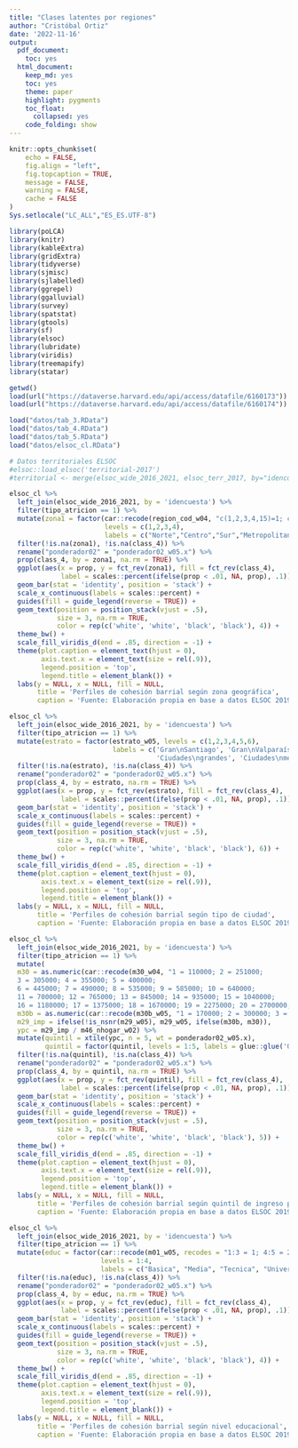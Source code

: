 ```yaml
---
title: "Clases latentes por regiones"
author: "Cristóbal Ortiz"
date: '2022-11-16'
output:
  pdf_document:
    toc: yes
  html_document:
    keep_md: yes
    toc: yes
    theme: paper
    highlight: pygments
    toc_float:
      collapsed: yes
    code_folding: show
---
```

```r
knitr::opts_chunk$set(
	echo = FALSE,
	fig.align = "left",
	fig.topcaption = TRUE,
	message = FALSE,
	warning = FALSE,
	cache = FALSE
)
Sys.setlocale("LC_ALL","ES_ES.UTF-8")
```

```r
library(poLCA)
library(knitr)
library(kableExtra)
library(gridExtra)
library(tidyverse)
library(sjmisc)
library(sjlabelled)
library(ggrepel)
library(ggalluvial)
library(survey)
library(spatstat)
library(gtools)
library(sf)
library(elsoc)
library(lubridate)
library(viridis)
library(treemapify)
library(statar)
```

```r
getwd()
load(url("https://dataverse.harvard.edu/api/access/datafile/6160173"))
load(url("https://dataverse.harvard.edu/api/access/datafile/6160174"))

load("datos/tab_3.RData")
load("datos/tab_4.RData")
load("datos/tab_5.RData")
load("datos/elsoc_cl.RData")

# Datos territoriales ELSOC
#elsoc::load_elsoc('territorial-2017')
#territorial <- merge(elsoc_wide_2016_2021, elsoc_terr_2017, by="idencuesta")
```

```r

elsoc_cl %>% 
  left_join(elsoc_wide_2016_2021, by = 'idencuesta') %>% 
  filter(tipo_atricion == 1) %>%
  mutate(zona1 = factor(car::recode(region_cod_w04, "c(1,2,3,4,15)=1; c(5,6,7,8,16)=2; c(9,10,11,12,14)=3; 13=4"),
                        levels = c(1,2,3,4), 
                        labels = c("Norte","Centro","Sur","Metropolitana"))) %>%
  filter(!is.na(zona1), !is.na(class_4)) %>% 
  rename("ponderador02" = "ponderador02_w05.x") %>% 
  prop(class_4, by = zona1, na.rm = TRUE) %>% 
  ggplot(aes(x = prop, y = fct_rev(zona1), fill = fct_rev(class_4), 
             label = scales::percent(ifelse(prop < .01, NA, prop), .1))) + 
  geom_bar(stat = 'identity', position = 'stack') +
  scale_x_continuous(labels = scales::percent) +
  guides(fill = guide_legend(reverse = TRUE)) +
  geom_text(position = position_stack(vjust = .5), 
            size = 3, na.rm = TRUE,
            color = rep(c('white', 'white', 'black', 'black'), 4)) +
  theme_bw() + 
  scale_fill_viridis_d(end = .85, direction = -1) +
  theme(plot.caption = element_text(hjust = 0),
        axis.text.x = element_text(size = rel(.9)),
        legend.position = 'top',
        legend.title = element_blank()) +
  labs(y = NULL, x = NULL, fill = NULL,
       title = 'Perfiles de cohesión barrial según zona geográfica',
       caption = 'Fuente: Elaboración propia en base a datos ELSOC 2019-2021.\nNota: Se consideran observaciones sólo de los años 2019 y 2021 (N= 1365)')
```

```r

elsoc_cl %>% 
  left_join(elsoc_wide_2016_2021, by = 'idencuesta') %>% 
  filter(tipo_atricion == 1) %>%
  mutate(estrato = factor(estrato_w05, levels = c(1,2,3,4,5,6),
                          labels = c('Gran\nSantiago', 'Gran\nValparaíso', 'Gran\nConcepción',
                                     'Ciudades\ngrandes', 'Ciudades\nmedianas', 'Ciudades\npequeñas'))) %>%
  filter(!is.na(estrato), !is.na(class_4)) %>% 
  rename("ponderador02" = "ponderador02_w05.x") %>% 
  prop(class_4, by = estrato, na.rm = TRUE) %>% 
  ggplot(aes(x = prop, y = fct_rev(estrato), fill = fct_rev(class_4), 
             label = scales::percent(ifelse(prop < .01, NA, prop), .1))) + 
  geom_bar(stat = 'identity', position = 'stack') +
  scale_x_continuous(labels = scales::percent) +
  guides(fill = guide_legend(reverse = TRUE)) +
  geom_text(position = position_stack(vjust = .5), 
            size = 3, na.rm = TRUE,
            color = rep(c('white', 'white', 'black', 'black'), 6)) +
  theme_bw() + 
  scale_fill_viridis_d(end = .85, direction = -1) +
  theme(plot.caption = element_text(hjust = 0),
        axis.text.x = element_text(size = rel(.9)),
        legend.position = 'top',
        legend.title = element_blank()) +
  labs(y = NULL, x = NULL, fill = NULL,
       title = 'Perfiles de cohesión barrial según tipo de ciudad',
       caption = 'Fuente: Elaboración propia en base a datos ELSOC 2019-2021.\nNota: Se consideran observaciones sólo de los años 2019 y 2021 (N= 1365)')
```

```r

elsoc_cl %>% 
  left_join(elsoc_wide_2016_2021, by = 'idencuesta') %>% 
  filter(tipo_atricion == 1) %>%
  mutate(
  m30 = as.numeric(car::recode(m30_w04, "1 = 110000; 2 = 251000; 
  3 = 305000; 4 = 355000; 5 = 400000; 
  6 = 445000; 7 = 490000; 8 = 535000; 9 = 585000; 10 = 640000; 
  11 = 700000; 12 = 765000; 13 = 845000; 14 = 935000; 15 = 1040000;
  16 = 1180000; 17 = 1375000; 18 = 1670000; 19 = 2275000; 20 = 2700000; NA = NA")),
  m30b = as.numeric(car::recode(m30b_w05, "1 = 170000; 2 = 300000; 3 = 400000; 4 = 600000; 5 = 1200000; NA = NA")),
  m29_imp = ifelse(!is_nsnr(m29_w05), m29_w05, ifelse(m30b, m30)), 
  ypc = m29_imp / m46_nhogar_w02) %>% 
  mutate(quintil = xtile(ypc, n = 5, wt = ponderador02_w05.x),
         quintil = factor(quintil, levels = 1:5, labels = glue::glue('Quintil {1:5}'))) %>%
  filter(!is.na(quintil), !is.na(class_4)) %>% 
  rename("ponderador02" = "ponderador02_w05.x") %>% 
  prop(class_4, by = quintil, na.rm = TRUE) %>% 
  ggplot(aes(x = prop, y = fct_rev(quintil), fill = fct_rev(class_4), 
             label = scales::percent(ifelse(prop < .01, NA, prop), .1))) + 
  geom_bar(stat = 'identity', position = 'stack') +
  scale_x_continuous(labels = scales::percent) +
  guides(fill = guide_legend(reverse = TRUE)) +
  geom_text(position = position_stack(vjust = .5), 
            size = 3, na.rm = TRUE,
            color = rep(c('white', 'white', 'black', 'black'), 5)) +
  theme_bw() + 
  scale_fill_viridis_d(end = .85, direction = -1) +
  theme(plot.caption = element_text(hjust = 0),
        axis.text.x = element_text(size = rel(.9)),
        legend.position = 'top',
        legend.title = element_blank()) +
  labs(y = NULL, x = NULL, fill = NULL,
       title = 'Perfiles de cohesión barrial según quintil de ingreso per capita', 
       caption = 'Fuente: Elaboración propia en base a datos ELSOC 2019-2021.\nNota: Se consideran observaciones sólo de los años 2019 y 2021 (N= 1365)')
```

```r

elsoc_cl %>% 
  left_join(elsoc_wide_2016_2021, by = 'idencuesta') %>% 
  filter(tipo_atricion == 1) %>%
  mutate(educ = factor(car::recode(m01_w05, recodes = "1:3 = 1; 4:5 = 2; 6:7 = 3; 8:10 = 4"),
                       levels = 1:4,
                       labels = c("Basica", "Media", "Tecnica", "Universitaria"))) %>%
  filter(!is.na(educ), !is.na(class_4)) %>% 
  rename("ponderador02" = "ponderador02_w05.x") %>% 
  prop(class_4, by = educ, na.rm = TRUE) %>% 
  ggplot(aes(x = prop, y = fct_rev(educ), fill = fct_rev(class_4), 
             label = scales::percent(ifelse(prop < .01, NA, prop), .1))) + 
  geom_bar(stat = 'identity', position = 'stack') +
  scale_x_continuous(labels = scales::percent) +
  guides(fill = guide_legend(reverse = TRUE)) +
  geom_text(position = position_stack(vjust = .5), 
            size = 3, na.rm = TRUE,
            color = rep(c('white', 'white', 'black', 'black'), 4)) +
  theme_bw() + 
  scale_fill_viridis_d(end = .85, direction = -1) +
  theme(plot.caption = element_text(hjust = 0),
        axis.text.x = element_text(size = rel(.9)),
        legend.position = 'top',
        legend.title = element_blank()) +
  labs(y = NULL, x = NULL, fill = NULL,
       title = 'Perfiles de cohesión barrial según nivel educacional',
       caption = 'Fuente: Elaboración propia en base a datos ELSOC 2019-2021.\nNota: Se consideran observaciones sólo de los años 2019 y 2021 (N= 1365)')
```


